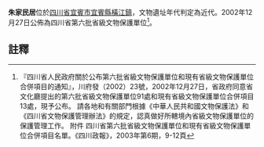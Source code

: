 {{msg:四川省文物保護單位
|名稱 = 朱家民居
|編號 = 88
|圖片 = 
|級別 = S6
|分類 = 
|時代 = 近代
|地点 = [[四川省|四川省]][[宜賓市|宜賓市]][[宜賓縣|宜賓縣]][[橫江鎮|橫江鎮]]
|坐標 =
|登錄 = 2002年12月27日
}}
'''朱家民居'''位於[[四川省|四川省]][[宜賓市|宜賓市]][[宜賓縣|宜賓縣]][[橫江鎮|橫江鎮]]，文物遺址年代判定為近代。2002年12月27日公佈為四川省第六批省級文物保護單位<ref>『四川省人民政府關於公布第六批省級文物保護單位和現有省級文物保護單位合併項目的通知』，川府發（2002）23號，2002年12月27日，省政府同意省文化廳提出的第六批省級文物保護單位91處和現有省級文物保護單位合併項目13處，現予公布。 請各地和有關部門根據《中華人民共和國文物保護法》和《四川省文物保護管理辦法》的規定，認真做好所轄境內省級文物保護單位的保護管理工作。 附件 四川省第六批省級文物保護單位和現有省級文物保護單位合併項目名單。《四川政報》，2003年第6期，9-12頁</ref>。
==註釋==
{{reflist}}
{{文物保護單位小作品}}